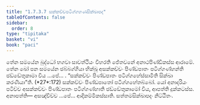 ```yaml
---
title: "1.7.3.7 සක්කච්චපටිග්ගහණසික්ඛාපද"
tableOfContents: false
sidebar:
  order: 8
type: "tipitaka"
basket: "vi"
book: "paci"
---
```



<DynamicBreadcrumb />

<Division number="602" book="paci">

<Paragraph number="1815" book="paci">
තේන සමයේන බුද්ධෝ භගවා සාවත්ථියං විහරති ජේතවනේ අනාථපිණ්ඩිකස්ස ආරාමේ. තේන ඛෝ පන සමයේන ඡබ්බග්ගියා භික්ඛූ අසක්කච්චං පිණ්ඩපාතං පටිග්ගණ්හන්ති ඡඩ්ඩේතුකාමා විය …පේ… .
</Paragraph>

<Paragraph number="1816" book="paci">
<Emphasis>“සක්කච්චං පිණ්ඩපාතං පටිග්ගහේස්සාමීති සික්ඛා කරණීයා”</Emphasis>ති. (*27*:<Emphasis>172</Emphasis>)
</Paragraph>

<Paragraph number="1817" book="paci">
සක්කච්චං පිණ්ඩපාතෝ පටිග්ගහේතබ්බෝ. යෝ අනාදරියං පටිච්ච අසක්කච්චං පිණ්ඩපාතං පටිග්ගණ්හාති ඡඩ්ඩේතුකාමෝ විය, ආපත්ති දුක්කටස්ස.
</Paragraph>

<Paragraph number="1818" book="paci">
අනාපත්ති— අසඤ්චිච්ච …පේ… ආදිකම්මිකස්සාති.

</Paragraph>
</Division>

<Paragraph number="1819" type="center" book="paci">
සත්තමසික්ඛාපදං නිට්ඨිතං.
</Paragraph>